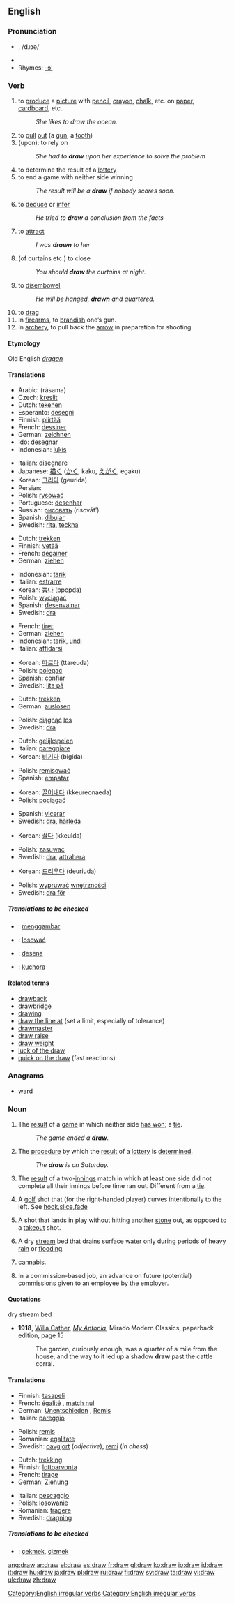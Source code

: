 {{wikipediadab}}
==English==

===Pronunciation===
*{{IPA|/'dɻɑʊ/}}, /dɹɔə/
*{{audio|en-us-draw.ogg|Audio (US)}}
*Rhymes: [[Rhymes:English:-ɔː|-ɔː]]

===Verb===
{{en-verb|draws|drawing|drew|drawn|}}

# to [[produce]] a [[picture]] with [[pencil]], [[crayon]], [[chalk]], etc. on [[paper]], [[cardboard]], etc.
#:''She likes to draw the ocean.''
# to [[pull]] [[out]] (a [[gun]], a [[tooth]])
# (upon): to rely on
#:''She had to '''draw''' upon her experience to solve the problem''
# to determine the result of a [[lottery]]
# to end a game with neither side winning
#:''The result will be a '''draw''' if nobody scores soon.'' <!---Noun?---->
# to [[deduce]] or [[infer]]
#: ''He tried to '''draw''' a conclusion from the facts''
# to [[attract]]
#:''I was '''drawn''' to her''
# (of curtains etc.) to close
#:''You should '''draw''' the curtains at night.''
# to [[disembowel]]
#:''He will be hanged, '''drawn''' and quartered.''
# to [[drag]]
# In [[firearms]], to [[brandish]] one’s gun.
# In [[archery]], to pull back the [[arrow]] in preparation for shooting.

====Etymology====
Old English ''[[draġan]]''

====Translations====
{{trans-top|to produce a picture}}
*Arabic: {{ARchar|[[رسم]]}} (rásama)
*Czech: [[kreslit]]
*Dutch: [[tekenen]]
*Esperanto: [[desegni]]
*Finnish: [[piirtää]]
*French: [[dessiner]]
*German: [[zeichnen]]
*Ido: [[desegnar]]
*Indonesian: [[lukis]]
{{trans-mid}}
*Italian: [[disegnare]]
*Japanese: [[描く]] ([[かく]], kaku, [[えがく]], egaku)
*Korean: [[그리다]] (geurida)
*Persian: {{FAchar|[[کشیدن]]}}
*Polish: [[rysować]]
*Portuguese: [[desenhar]]
*Russian: [[рисовать]] (risovát’)
*Spanish: [[dibujar]]
*Swedish: [[rita]], [[teckna]]
{{trans-bottom}}

{{trans-top|to pull out}}
*Dutch: [[trekken]]
*Finnish: [[vetää]]
*French: [[dégainer]]
*German: [[ziehen]]
{{trans-mid}}
*Indonesian: [[tarik]]
*Italian: [[estrarre]]
*Korean: [[뽑다]] (ppopda)
*Polish: [[wyciągać]]
*Spanish: [[desenvainar]]
*Swedish: [[dra]]
{{trans-bottom}}

{{trans-top|to rely on}}
*French: [[tirer]]
*German: [[ziehen]]
*Indonesian: [[tarik]], [[undi]]
*Italian: [[affidarsi]]
{{trans-mid}}
*Korean: [[따르다]] (ttareuda)
*Polish: [[polegać]]
*Spanish: [[confiar]]
*Swedish: [[lita på]]
{{trans-bottom}}

{{trans-top|to determine the result of a lottery}}
*Dutch: [[trekken]]
*German: [[auslosen]]
{{trans-mid}}
*Polish: [[ciągnąć]] [[los]]
*Swedish: [[dra]]
{{trans-bottom}}

{{trans-top|to end a game with neither side winning}}
*Dutch: [[gelijkspelen]]
*Italian: [[pareggiare]]
*Korean: [[비기다]] (bigida)
{{trans-mid}}
*Polish: [[remisować]]
*Spanish: [[empatar]]
{{trans-bottom}}

{{trans-top|to deduce or infer}}
*Korean: [[끌어내다]] (kkeureonaeda)
*Polish: [[pociągać]]
{{trans-mid}}
*Spanish: [[vicerar]]
*Swedish: [[dra]], [[härleda]]
{{trans-bottom}}

{{trans-top|to attract}}
*Korean: [[끌다]] (kkeulda)
{{trans-mid}}
*Polish: [[zasuwać]]
*Swedish: [[dra]], [[attrahera]]
{{trans-bottom}}

{{trans-top|to close}}
*Korean: [[드리우다]] (deuriuda)
{{trans-mid}}
*Polish: [[wypruwać]] [[wnętrzności]]
*Swedish: [[dra för]]
{{trans-bottom}}

=====Translations to be checked=====
{{checktrans}}
{{top}}
*{{ttbc|Indonesian}}: [[gambar|menggambar]]
*{{ttbc|Polish}}: [[losować]]
{{mid}}
*{{ttbc|Romanian}}: [[desena]]
*{{ttbc|Swahili}}: [[kuchora]]
{{bottom}}

====Related terms====
*[[drawback]]
*[[drawbridge]]
*[[drawing]]
*[[draw the line at]] (set a limit, especially of tolerance)
*[[drawmaster]]
*[[draw raise]]
*[[draw weight]]
*[[luck of the draw]]
*[[quick on the draw]] (fast reactions)

===Anagrams===
*[[ward]]

===Noun===
{{en-noun}}

# The [[result]] of a [[game]] in which neither side [[win|has won]]; a [[tie]].
#:''The game ended a '''draw'''.''
# The [[procedure]] by which the [[result]] of a [[lottery]] is [[determine]]d.
#:''The '''draw''' is on Saturday.''
# {{cricket}} The [[result]] of a two-[[innings]] match in which at least one side did not complete all their innings before time ran out. Different from a [[tie]].
# {{golf}} A [[golf]] shot that (for the right-handed player) curves intentionally to the left. See [[hook]],[[slice]],[[fade]]
# {{curling}} A shot that lands in play without hitting another [[stone]] out, as opposed to a [[takeout]] shot.
# {{geography}} A dry [[stream]] bed that drains surface water only during periods of heavy [[rain]] or [[flooding]].
# {{colloquial}} [[cannabis]].
# In a commission-based job, an advance on future (potential) [[commission]]s given to an employee by the employer.

====Quotations====
;dry stream bed
*'''1918''', [[w:Willa Cather|Willa Cather]], ''[[w:My Antonia|My Antonia]]'', Mirado Modern Classics, paperback edition, page 15
*:The garden, curiously enough, was a quarter of a mile from the house, and the way to it led up a shadow '''draw''' past the cattle corral.

====Translations====
{{trans-top|a tie}}
*Finnish: [[tasapeli]]
*French: [[égalité]] {{f}}, [[match nul]]
*German: [[Unentschieden]] {{n}}, [[Remis]] {{n}}
*Italian: [[pareggio]] {{m}}
{{trans-mid}}
*Polish: [[remis]] {{m}}
*Romanian: [[egalitate]] {{f}}
*Swedish: [[oavgjort]] (''adjective''), [[remi]] {{n}} (''in chess'')
{{trans-bottom}}

{{trans-top|The procedure by which the result of a lottery is determined}}
*Dutch: [[trekking]] {{f}}
*Finnish: [[lottoarvonta]]
*French: [[tirage]] {{m}}
*German: [[Ziehung]] {{f}}
{{trans-mid}}
*Italian: [[pescaggio]] {{m}}
*Polish: [[losowanie]] {{n}}
*Romanian: [[tragere]] {{f}}
*Swedish: [[dragning]] {{c}}
{{trans-bottom}}

=====Translations to be checked=====
{{checktrans}}
{{top}}
*{{ttbc|Turkish}}: [[çekmek]], [[çizmek]]
{{mid}}
{{bottom}}

[[Category:English irregular verbs]]
[[Category:English irregular verbs]]

[[ang:draw]]
[[ar:draw]]
[[el:draw]]
[[es:draw]]
[[fr:draw]]
[[gl:draw]]
[[ko:draw]]
[[io:draw]]
[[id:draw]]
[[it:draw]]
[[hu:draw]]
[[ja:draw]]
[[pl:draw]]
[[ru:draw]]
[[fi:draw]]
[[sv:draw]]
[[ta:draw]]
[[vi:draw]]
[[uk:draw]]
[[zh:draw]]